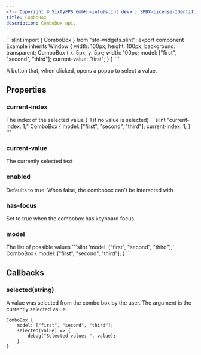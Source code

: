 ```yaml
---
<!-- Copyright © SixtyFPS GmbH <info@slint.dev> ; SPDX-License-Identifier: MIT -->
title: ComboBox
description: ComboBox api.
---
```



<CodeSnippetMD imagePath="/src/assets/generated/std-widget-combobox-example.png" scale="3" imageWidth="110" imageHeight="35"  imageAlt='combobox example'>
```slint
import { ComboBox } from "std-widgets.slint";
export component Example inherits Window {
    width: 100px;
    height: 100px;
    background: transparent;
    ComboBox {
        x: 5px; y: 5px;
        width: 100px;
        model: ["first", "second", "third"];
        current-value: "first";
    }
}
```
</CodeSnippetMD>

A button that, when clicked, opens a popup to select a value.

## Properties

### current-index
<SlintProperty propName="current-index" typeName="int" defaultValue="-1" propertyVisibility="in-out">
The index of the selected value (-1 if no value is selected)
```slint "current-index: 1;"
ComboBox {
    model: ["first", "second", "third"];
    current-index: 1;
}
```
</SlintProperty>

### current-value
<SlintProperty propName="current-value" typeName="string" defaultValue='""' propertyVisibility="in-out">
The currently selected text
</SlintProperty>

### enabled
<SlintProperty propName="enabled" typeName="bool" defaultValue="true">
Defaults to true. When false, the combobox can't be interacted with
</SlintProperty>

### has-focus
<SlintProperty propName="has-focus" typeName="bool" defaultValue="false" propertyVisibility="out">
Set to true when the combobox has keyboard focus.
</SlintProperty>

### model
<SlintProperty propName="model" typeName="[string]" defaultValue="[]">
The list of possible values
```slint 'model: ["first", "second", "third"];'
ComboBox {
    model: ["first", "second", "third"];
}
```
</SlintProperty>


## Callbacks

### selected(string)
A value was selected from the combo box by the user. The argument is the currently selected value.

```slint {3-5}
ComboBox {
    model: ["first", "second", "third"];
    selected(value) => {
        debug("Selected value: ", value);
    }
}
```
